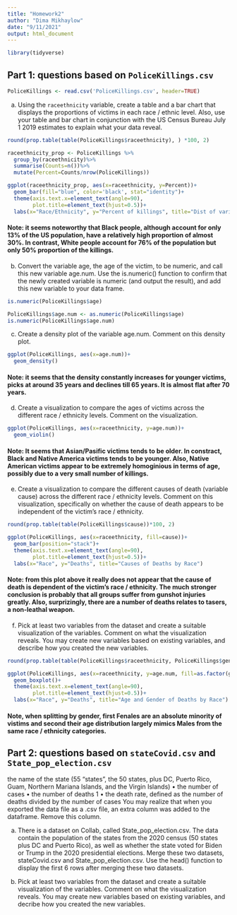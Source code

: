 ```yaml
---
title: "Homework2"
author: "Dima Mikhaylow"
date: "9/11/2021"
output: html_document
---
```

```r
library(tidyverse)
```

## Part 1: questions based on `PoliceKillings.csv`
```r
PoliceKillings <- read.csv('PoliceKillings.csv', header=TRUE)
```
  a. Using the `raceethnicity` variable, create a table and a bar chart that displays
the proportions of victims in each race / ethnic level. Also, use your table and
bar chart in conjunction with the US Census Bureau July 1 2019 estimates to
explain what your data reveal.
```r
round(prop.table(table(PoliceKillings$raceethnicity), ) *100, 2)

```

```r
raceethnicity_prop <- PoliceKillings %>%
  group_by(raceethnicity)%>%
  summarise(Counts=n())%>%
  mutate(Percent=Counts/nrow(PoliceKillings))

ggplot(raceethnicity_prop, aes(x=raceethnicity, y=Percent))+
  geom_bar(fill="blue", color='black', stat="identity")+
  theme(axis.text.x=element_text(angle=90),
        plot.title=element_text(hjust=0.5))+
  labs(x="Race/Ethnicity", y="Percent of killings", title="Dist of variable `raceethnicity`")

```

#### Note: it seems noteworthy that Black people, although account for only 13% of the US population, have a relatively high proportion of almost 30%. In contrast, White people account for 76% of the population but only 50% proportion of the killings.



b. Convert the variable age, the age of the victim, to be numeric, and call this
new variable age.num. Use the is.numeric() function to confirm that the newly
created variable is numeric (and output the result), and add this new variable to
your data frame.
```r
is.numeric(PoliceKillings$age)
```
```r
PoliceKillings$age.num <- as.numeric(PoliceKillings$age)
is.numeric(PoliceKillings$age.num)
```

c. Create a density plot of the variable age.num. Comment on this density plot.
```r
ggplot(PoliceKillings, aes(x=age.num))+
  geom_density()
```

#### Note: it seems that the density constantly increases for younger victims, picks at around 35 years and declines till 65 years. It is almost flat after 70 years. 

d. Create a visualization to compare the ages of victims across the different race /
ethnicity levels. Comment on the visualization.
```r
ggplot(PoliceKillings, aes(x=raceethnicity, y=age.num))+
  geom_violin()
```


#### Note: It seems that Asian/Pasific victims tends to be older. In constract, Black and Native America victims tends to be younger. Also, Native American victims appear to be extremely homoginious in terms of age, possibly due to a very small number of killings. 

e. Create a visualization to compare the different causes of death (variable cause)
across the different race / ethnicity levels. Comment on this visualization, specifically on whether the cause of death appears to be independent of the victim’s
race / ethnicity.
```r
round(prop.table(table(PoliceKillings$cause))*100, 2)
```

```r
ggplot(PoliceKillings, aes(x=raceethnicity, fill=cause))+
  geom_bar(position="stack")+
  theme(axis.text.x=element_text(angle=90),
        plot.title=element_text(hjust=0.5))+
  labs(x="Race", y="Deaths", title="Causes of Deaths by Race")
```


#### Note: from this plot above it really does not appear that the cause of death is dependent of the victim’s race / ethnicity. The much stronger conclusion is probably that all groups suffer from gunshot injuries greatly. Also, surprizingly, there are a number of deaths relates to tasers, a non-leathal weapon. 

f. Pick at least two variables from the dataset and create a suitable visualization
of the variables. Comment on what the visualization reveals. You may create
new variables based on existing variables, and describe how you created the new
variables.

```r
round(prop.table(table(PoliceKillings$raceethnicity, PoliceKillings$gender), ) *100, 2)
```

```r
ggplot(PoliceKillings, aes(x=raceethnicity, y=age.num, fill=as.factor(gender)))+
  geom_boxplot()+
  theme(axis.text.x=element_text(angle=90),
        plot.title=element_text(hjust=0.5))+
  labs(x="Race", y="Deaths", title="Age and Gender of Deaths by Race")
```

#### Note, when splitting by gender, first Fenales are an absolute minority of vistims and second their age distribution largely mimics Males from the same race / ethnicity categories.



## Part 2: questions based on `stateCovid.csv` and `State_pop_election.csv`

the name of the state (55 “states”, the 50 states, plus DC, Puerto Rico, Guam,
Northern Mariana Islands, and the Virgin Islands)
• the number of cases
• the number of deaths
1
• the death rate, defined as the number of deaths divided by the number of cases
You may realize that when you exported the data file as a .csv file, an extra column
was added to the dataframe. Remove this column.


a. There is a dataset on Collab, called State_pop_election.csv. The data contain
the population of the states from the 2020 census (50 states plus DC and Puerto
Rico), as well as whether the state voted for Biden or Trump in the 2020 presidential elections. Merge these two datasets, stateCovid.csv and State_pop_election.csv.
Use the head() function to display the first 6 rows after merging these two
datasets.



b. Pick at least two variables from the dataset and create a suitable visualization
of the variables. Comment on what the visualization reveals. You may create
new variables based on existing variables, and decribe how you created the new
variables.
